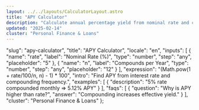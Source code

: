 ```yaml
---
layout: ../../layouts/CalculatorLayout.astro
title: "APY Calculator"
description: "Calculate annual percentage yield from nominal rate and compounding periods."
updated: "2025-02-14"
cluster: "Personal Finance & Loans"
---
```



  "slug": "apy-calculator",
  "title": "APY Calculator",
  "locale": "en",
  "inputs": [
    {
      "name": "rate",
      "label": "Nominal Rate (%)",
      "type": "number",
      "step": "any",
      "placeholder": "5"
    },
    {
      "name": "n",
      "label": "Compounds per Year",
      "type": "number",
      "step": "any",
      "placeholder": "12"
    }
  ],
  "expression": "(Math.pow(1 + rate/100/n, n) - 1) * 100",
  "intro": "Find APY from interest rate and compounding frequency.",
  "examples": [
    {
      "description": "5% rate compounded monthly ⇒ 5.12% APY"
    }
  ],
  "faqs": [
    {
      "question": "Why is APY higher than rate?",
      "answer": "Compounding increases effective yield."
    }
  ],
  "cluster": "Personal Finance & Loans"
};

<Calculator schema={schema} />
